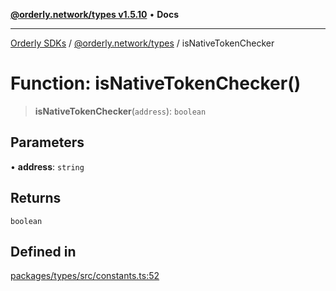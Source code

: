 [**@orderly.network/types v1.5.10**](/sdks/tech-doc/@orderly.network/types/README) • **Docs**

***

[Orderly SDKs](/sdks/tech-doc/packages) / [@orderly.network/types](/sdks/tech-doc/@orderly.network/types/README) / isNativeTokenChecker

# Function: isNativeTokenChecker()

> **isNativeTokenChecker**(`address`): `boolean`

## Parameters

• **address**: `string`

## Returns

`boolean`

## Defined in

[packages/types/src/constants.ts:52](https://github.com/OrderlyNetwork/js-sdk/blob/554ae704783e3b83c40bb234a899e8f02987d9b6/packages/types/src/constants.ts#L52)
